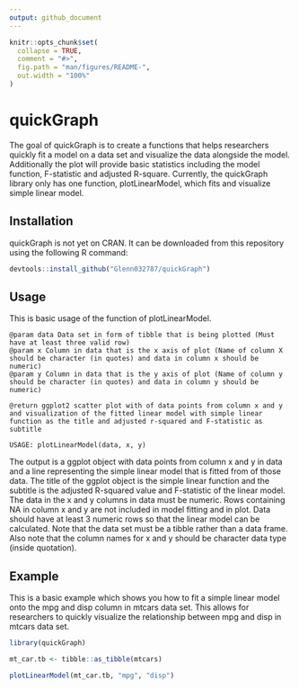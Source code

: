 ```yaml
---
output: github_document
---
```


<!-- README.md is generated from README.Rmd. Please edit that file -->

```r
knitr::opts_chunk$set(
  collapse = TRUE,
  comment = "#>",
  fig.path = "man/figures/README-",
  out.width = "100%"
)
```

# quickGraph

<!-- badges: start -->
<!-- badges: end -->

The goal of quickGraph is to create a functions that helps researchers 
quickly fit a model on a data set and visualize the data alongside the model. 
Additionally the plot will provide basic statistics including the model function, 
F-statistic and adjusted R-square. Currently, the quickGraph library only has 
one function, plotLinearModel, which fits and visualize simple linear model. 

## Installation

quickGraph is not yet on CRAN. It can be downloaded from this repository using 
the following R command: 

``` r
devtools::install_github("Glenn032787/quickGraph")
```

## Usage

This is basic usage of the function of plotLinearModel.

```
@param data Data set in form of tibble that is being plotted (Must have at least three valid row)
@param x Column in data that is the x axis of plot (Name of column X should be character (in quotes) and data in column x should be numeric)
@param y Column in data that is the y axis of plot (Name of column y should be character (in quotes) and data in column y should be numeric)

@return ggplot2 scatter plot with of data points from column x and y and visualization of the fitted linear model with simple linear function as the title and adjusted r-squared and F-statistic as subtitle

USAGE: plotLinearModel(data, x, y)

```
The output is a ggplot object with data points from column x and y in data and a line representing the simple linear model that is fitted from of those data. The title of the ggplot object is the simple linear function and the subtitle is the adjusted R-squared value and F-statistic of the linear model. The data in the x and y columns in data must be numeric. Rows containing NA in column x and y are not included in model fitting and in plot. Data should have at least 3 numeric rows so that the linear model can be calculated. Note that the data set must be a tibble rather than a data frame. Also note that the column names for x and y should be character data type (inside quotation). 

## Example

This is a basic example which shows you how to fit a simple linear model onto the
mpg and disp column in mtcars data set. This allows for researchers to quickly 
visualize the relationship between mpg and disp in mtcars data set. 

```r
library(quickGraph)

mt_car.tb <- tibble::as_tibble(mtcars)

plotLinearModel(mt_car.tb, "mpg", "disp")
```

